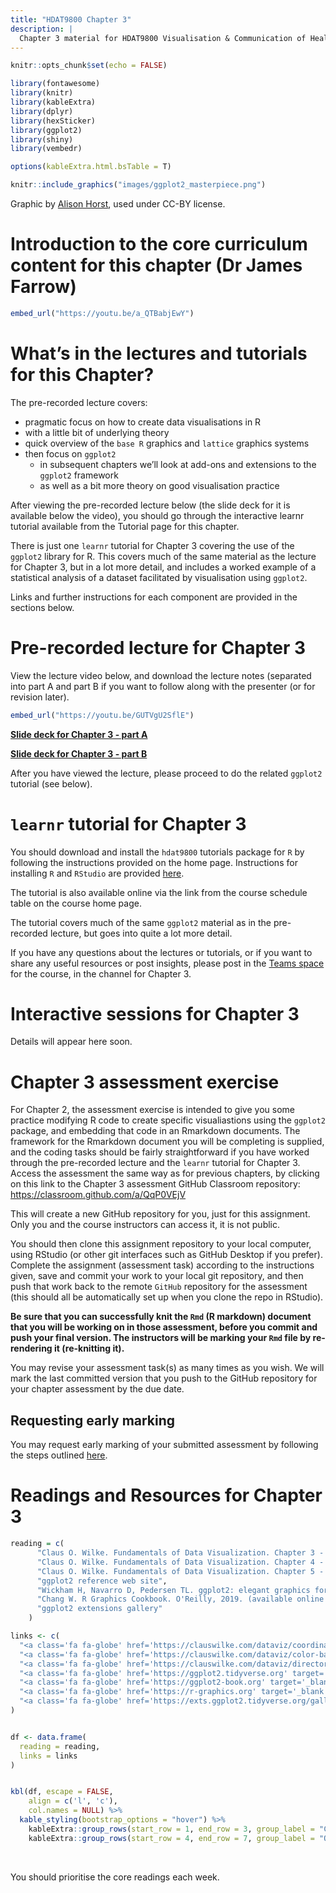 ```yaml
---
title: "HDAT9800 Chapter 3"
description: |
  Chapter 3 material for HDAT9800 Visualisation & Communication of Health Data
---
```


```r
knitr::opts_chunk$set(echo = FALSE)

library(fontawesome)
library(knitr)
library(kableExtra)
library(dplyr)
library(hexSticker)
library(ggplot2)
library(shiny)
library(vembedr)

options(kableExtra.html.bsTable = T)

```

```r
knitr::include_graphics("images/ggplot2_masterpiece.png")
```

Graphic by [Alison Horst](https://github.com/allisonhorst/stats-illustrations), used under CC-BY license.

# Introduction to the core curriculum content for this chapter (Dr James Farrow)

```r
embed_url("https://youtu.be/a_QTBabjEwY")
```

# What's in the lectures and tutorials for this Chapter?

The pre-recorded lecture covers: 

* pragmatic focus on how to create data visualisations in R
* with a little bit of underlying theory
* quick overview of the `base R` graphics and `lattice` graphics systems
* then focus on `ggplot2`
  * in subsequent chapters we’ll look at add-ons and extensions to the `ggplot2` framework
  * as well as a bit more theory on good visualisation practice

After viewing the pre-recorded lecture below (the slide deck for it is available below the video), you should go through the interactive learnr tutorial available from the Tutorial page for this chapter. 

There is just one `learnr` tutorial for Chapter 3 covering the use of the `ggplot2` library for R. This covers much of the same material as the lecture for Chapter 3, but in a lot more detail, and includes a worked example of a statistical analysis of a dataset facilitated by visualisation using `ggplot2`. 

Links and further instructions for each component are provided in the sections below.

# Pre-recorded lecture for Chapter 3

View the lecture video below, and download the lecture notes (separated into part A and part B if you want to follow along with the presenter (or for revision later). 

```r
embed_url("https://youtu.be/GUTVgU2SflE")
```

[**Slide deck for Chapter 3 - part A**](assets/HDAT9800-2022-T2-Chapter-3-part-A.pdf)

[**Slide deck for Chapter 3 - part B**](assets/HDAT9800-2022-T2-Chapter-3-part-B.pdf)


After you have viewed the lecture, please proceed to do the related `ggplot2` tutorial (see below).

# `learnr` tutorial for Chapter 3

You should download and install the `hdat9800` tutorials package for `R` by following the instructions provided on the home page. Instructions for installing `R` and `RStudio` are provided [here](installing_r.html).

The tutorial is also available online via the link from the course schedule table on the course home page.

The tutorial covers much of the same `ggplot2` material as in the pre-recorded lecture, but goes into quite a lot more detail. 

If you have any questions about the lectures or tutorials, or if you want to share any useful resources or post insights, please post in the [Teams space](https://teams.microsoft.com/l/channel/19%3a7ce6b5565a284b51b0e85c20ad2bcc2a%40thread.tacv2/Chapter%25202?groupId=40f150b6-6fa9-478e-875f-cd02465b18a2&tenantId=3ff6cfa4-e715-48db-b8e1-0867b9f9fba3) for the course, in the channel for Chapter 3.

# Interactive sessions for Chapter 3

Details will appear here soon.

# Chapter 3 assessment exercise

For Chapter 2, the assessment exercise is intended to give you some practice modifying R code to create specific visualiastions using the `ggplot2` package, and embedding that code in an Rmarkdown documents. The framework for the Rmarkdown document you will be completing is supplied, and the coding tasks should be fairly straightforward if you have worked through the pre-recorded lecture and the `learnr` tutorial for Chapter 3. Access the assessment the same way as for previous chapters, by clicking on this link to the Chapter 3 assessment GitHub Classroom repository:  [https://classroom.github.com/a/QqP0VEjV](https://classroom.github.com/a/QqP0VEjV)

This will create a new GitHub repository for you, just for this assignment. Only you and the course instructors can access it, it is not public.

You should then clone this assignment repository to your local computer, using RStudio (or other git interfaces such as GitHub Desktop if you prefer). Complete the assignment (assessment task) according to the instructions given, save and commit your work to your local git repository, and then push that work back to the remote `GitHub` repository for the assessment (this should all be automatically set up when you clone the repo in RStudio).

**Be sure that you can successfully knit the `Rmd` (R markdown) document that you will be working on in those assessment, before you commit and push your final version. The instructors will be marking your `Rmd` file by re-rendering it (re-knitting it).**

You may revise your assessment task(s) as many times as you wish. We will mark the last committed version that you push to the GitHub repository for your chapter assessment by the due date. 

## Requesting early marking

You may request early marking of your submitted assessment by following the steps outlined [here](requesting_early_marking.html).


# Readings and Resources for Chapter 3

```r

reading = c(
      "Claus O. Wilke. Fundamentals of Data Visualization. Chapter 3 - Coordinate systems and axes",
      "Claus O. Wilke. Fundamentals of Data Visualization. Chapter 4 - Colour scales",
      "Claus O. Wilke. Fundamentals of Data Visualization. Chapter 5 - Directory of visualisations",
      "ggplot2 reference web site",
      "Wickham H, Navarro D, Pedersen TL. ggplot2: elegant graphics for data analsysis. Springer, 2016 ISBN-13: 978-3319242750 (available for free online)",
      "Chang W. R Graphics Cookbook. O'Reilly, 2019. (available online for free)",
      "ggplot2 extensions gallery"
    )

links <- c(
  "<a class='fa fa-globe' href='https://clauswilke.com/dataviz/coordinate-systems-axes.html' target='_blank'></a>",
  "<a class='fa fa-globe' href='https://clauswilke.com/dataviz/color-basics.html' target='_blank'></a>",
  "<a class='fa fa-globe' href='https://clauswilke.com/dataviz/directory-of-visualizations.html' target='_blank'></a>",
  "<a class='fa fa-globe' href='https://ggplot2.tidyverse.org' target='_blank'></a>",
  "<a class='fa fa-globe' href='https://ggplot2-book.org' target='_blank'></a>",
  "<a class='fa fa-globe' href='https://r-graphics.org' target='_blank'></a>",
  "<a class='fa fa-globe' href='https://exts.ggplot2.tidyverse.org/gallery/' target='_blank'></a>"
)


df <- data.frame(
  reading = reading,
  links = links
)


kbl(df, escape = FALSE,
    align = c('l', 'c'),
    col.names = NULL) %>%
  kable_styling(bootstrap_options = "hover") %>% 
    kableExtra::group_rows(start_row = 1, end_row = 3, group_label = "Core readings")  %>% 
    kableExtra::group_rows(start_row = 4, end_row = 7, group_label = "Other resources") 

```

<aside>

<br>

You should prioritise the core readings each week.  

</aside>






